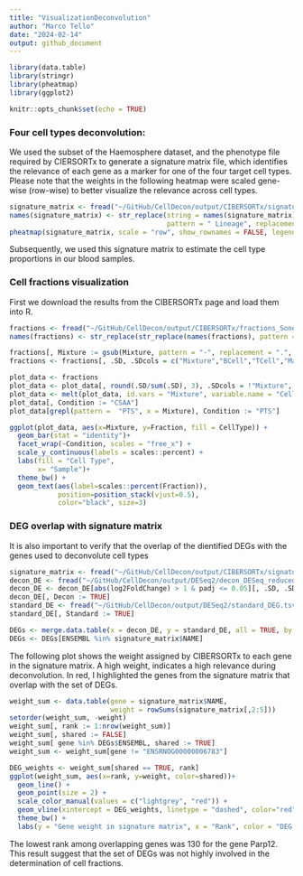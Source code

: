 ```yaml
---
title: "VisualizationDeconvolution"
author: "Marco Tello"
date: "2024-02-14"
output: github_document
---
```


```r
library(data.table)
library(stringr)
library(pheatmap)
library(ggplot2)

knitr::opts_chunk$set(echo = TRUE)
```


###  Four cell types deconvolution:

We used the subset of the Haemosphere dataset, and the phenotype file required by CIERSORTx to generate a signature matrix file, which identifies the relevance of each gene as a marker for one of the four target cell types. Please note that the weights in the following heatmap were scaled gene-wise (row-wise) to better visualize the relevance across cell types.

```r

signature_matrix <- fread("~/GitHub/CellDecon/output/CIBERSORTx/signature_one2one.txt", drop = 1)
names(signature_matrix) <- str_replace(string = names(signature_matrix), 
                                       pattern = " Lineage", replacement = "")
pheatmap(signature_matrix, scale = "row", show_rownames = FALSE, legend_labels = "weight")

```
Subsequently, we used this signature matrix to estimate the cell type proportions in our blood samples. 


### Cell fractions visualization

First we download the results from the CIBERSORTx page and load them into R.

```r

fractions <- fread("~/GitHub/CellDecon/output/CIBERSORTx/fractions_Sone2one_Mone2one_newExp.txt")
names(fractions) <- str_replace(str_replace(names(fractions), pattern = " Lineage", replacement = ""), pattern = " ", replacement = "")

fractions[, Mixture := gsub(Mixture, pattern = "-", replacement = ".", x = Mixture)] 
fractions <- fractions[, .SD, .SDcols = c("Mixture","BCell","TCell","Macrophage","Neutrophil")]
```



```r
plot_data <- fractions 
plot_data <- plot_data[, round(.SD/sum(.SD), 3), .SDcols = !"Mixture", by = Mixture]
plot_data <- melt(plot_data, id.vars = "Mixture", variable.name = "CellType", value.name = "Fraction")
plot_data[, Condition := "CSAA"]
plot_data[grepl(pattern =  "PTS", x = Mixture), Condition := "PTS"]

ggplot(plot_data, aes(x=Mixture, y=Fraction, fill = CellType)) +
  geom_bar(stat = "identity")+
  facet_wrap(~Condition, scales = "free_x") + 
  scale_y_continuous(labels = scales::percent) +
  labs(fill = "Cell Type",
       x= "Sample")+ 
  theme_bw() +
  geom_text(aes(label=scales::percent(Fraction)), 
            position=position_stack(vjust=0.5), 
            color="black", size=3)
```

### DEG overlap with signature matrix 

It is also important to verify that the overlap of the dientified DEGs with the genes used to deconvolute cell types

```r

signature_matrix <- fread("~/GitHub/CellDecon/output/CIBERSORTx/signature_one2one.txt")
decon_DE <- fread("~/GitHub/CellDecon/output/DESeq2/decon_DESeq_reduced.tsv")
decon_DE <- decon_DE[abs(log2FoldChange) > 1 & padj <= 0.05][, .SD, .SDcols = c("ENSEMBL", "Symbol")]
decon_DE[, Decon := TRUE]
standard_DE <- fread("~/GitHub/CellDecon/output/DESeq2/standard_DEG.tsv", select = 1:2)
standard_DE[, Standard := TRUE]

DEGs <- merge.data.table(x = decon_DE, y = standard_DE, all = TRUE, by = "ENSEMBL")
DEGs <- DEGs[ENSEMBL %in% signature_matrix$NAME]

```

The following plot shows the weight assigned by CIBERSORTx to each gene in the signature matrix. A high weight, indicates a high relevance during deconvolution. In red, I highlighted the genes from the signature matrix that overlap with the set of DEGs. 

```r
weight_sum <- data.table(gene = signature_matrix$NAME, 
                         weight = rowSums(signature_matrix[,2:5])) 
setorder(weight_sum, -weight)
weight_sum[, rank := 1:nrow(weight_sum)]
weight_sum[, shared := FALSE]
weight_sum[ gene %in% DEGs$ENSEMBL, shared := TRUE]
weight_sum <- weight_sum[gene != "ENSRNOG00000006783"]

DEG_weights <- weight_sum[shared == TRUE, rank]
ggplot(weight_sum, aes(x=rank, y=weight, color=shared))+
  geom_line() +
  geom_point(size = 2) +
  scale_color_manual(values = c("lightgrey", "red")) +
  geom_vline(xintercept = DEG_weights, linetype = "dashed", color="red", linewidth = 0.51) +
  theme_bw() +
  labs(y = "Gene weight in signature matrix", x = "Rank", color = "DEG status")

```

The lowest rank among overlapping genes was 130 for the gene Parp12. This result suggest that the set of DEGs was not highly involved in the determination of cell fractions. 
